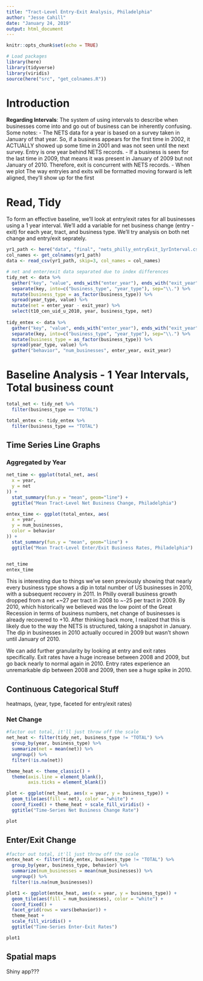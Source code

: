 ```yaml
---
title: "Tract-Level Entry-Exit Analysis, Philadelphia"
author: "Jesse Cahill"
date: "January 24, 2019"
output: html_document
---
```


```r
knitr::opts_chunk$set(echo = TRUE)
```

```r
# Load packages
library(here)
library(tidyverse)
library(viridis)
source(here("src", "get_colnames.R"))
```

# Introduction
**Regarding Intervals**:
  The system of using intervals to describe when businesses come into and go out of business can be inherently confusing.  Some notes:
  - The NETS data for a year is based on a survey taken in January of that year.  So, if a business appears for the first time in 2002, it ACTUALLY showed up some time in 2001 and was not seen until the next survey.  Entry is one year behind NETS records.
  - If a business is seen for the last time in 2009, that means it was present in January of 2009 but not January of 2010.  Therefore, exit is concurrent with NETS records. 
  - When we plot The way entryies and exits will be formatted moving forward is left aligned, they'll show up for the first

# Read, Tidy
To form an effective baseline, we'll look at entry/exit rates for all businesses using a 1 year interval. We'll add a variable for net business change (entry - exit) for each year, tract, and business type. We'll try analysis on both net change and entry/exit seprately.

```r
yr1_path <- here("data", "final", "nets_philly_entryExit_1yrInterval.csv")
col_names <- get_colnames(yr1_path)
data <- read_csv(yr1_path, skip=3, col_names = col_names)
```


```r
# net and enter/exit data separated due to index differences
tidy_net <- data %>% 
  gather("key", "value", ends_with("enter_year"), ends_with("exit_year")) %>% 
  separate(key, into=c("business_type", "year_type"), sep="\\.") %>% 
  mutate(business_type = as_factor(business_type)) %>% 
  spread(year_type, value) %>% 
  mutate(net = enter_year - exit_year) %>% 
  select(t10_cen_uid_u_2010, year, business_type, net)
  
tidy_entex <- data %>% 
  gather("key", "value", ends_with("enter_year"), ends_with("exit_year")) %>% 
  separate(key, into=c("business_type", "year_type"), sep="\\.") %>% 
  mutate(business_type = as_factor(business_type)) %>% 
  spread(year_type, value) %>% 
  gather("behavior", "num_businesses", enter_year, exit_year)

```

# Baseline Analysis - 1 Year Intervals, Total business count

```r
total_net <- tidy_net %>% 
  filter(business_type == "TOTAL")

total_entex <- tidy_entex %>% 
  filter(business_type == "TOTAL")
```


## Time Series Line Graphs

### Aggregated by Year

```r

net_time <- ggplot(total_net, aes(
  x = year,
  y = net
)) + 
  stat_summary(fun.y = "mean", geom="line") +
  ggtitle("Mean Tract-Level Net Business Change, Philadelphia")

entex_time <- ggplot(total_entex, aes(
  x = year,
  y = num_businesses,
  color = behavior
)) + 
  stat_summary(fun.y = "mean", geom="line") +
  ggtitle("Mean Tract-Level Enter/Exit Business Rates, Philadelphia")


net_time
entex_time
```

This is interesting due to things we've seen previously showing that nearly every business type shows a dip in total number of US businesses in 2010, with a subsequent recovery in 2011. In Philly overall business growth dropped from a net *+*~27 per tract in 2008 to ~*-*25 per tract in 2009.  By 2010, which historically we believed was the low point of the Great Recession in terms of business numbers, net change of businesses is already recovered to +10. After thinking back more, I realized that this is likely due to the way the NETS is structured, taking a snapshot in January.  The dip in businesses in 2010 actually occured in 2009 but wasn't shown until January of 2010.

We can add further granularity by looking at entry and exit rates specifically. Exit rates have a huge increase between 2008 and 2009, but go back nearly to normal again in 2010. Entry rates experience an unremarkable dip between 2008 and 2009, then see a huge spike in 2010.

## Continuous Categorical Stuff
heatmaps, (year, type, faceted for entry/exit rates)

### Net Change

```r
#factor out total, it'll just throw off the scale
net_heat <- filter(tidy_net, business_type != "TOTAL") %>% 
  group_by(year, business_type) %>% 
  summarize(net = mean(net)) %>% 
  ungroup() %>% 
  filter(!is.na(net))

theme_heat <- theme_classic() +
  theme(axis.line = element_blank(),
        axis.ticks = element_blank())

plot <- ggplot(net_heat, aes(x = year, y = business_type)) +
  geom_tile(aes(fill = net), color = "white") +
  coord_fixed() + theme_heat + scale_fill_viridis() +
  ggtitle("Time-Series Net Business Change Rate")

plot
```

## Enter/Exit Change

```r
#factor out total, it'll just throw off the scale
entex_heat <- filter(tidy_entex, business_type != "TOTAL") %>% 
  group_by(year, business_type, behavior) %>% 
  summarize(num_businesses = mean(num_businesses)) %>% 
  ungroup() %>% 
  filter(!is.na(num_businesses))

plot1 <- ggplot(entex_heat, aes(x = year, y = business_type)) +
  geom_tile(aes(fill = num_businesses), color = "white") +
  coord_fixed() +
  facet_grid(rows = vars(behavior)) +
  theme_heat +
  scale_fill_viridis() +
  ggtitle("Time-Series Enter-Exit Rates")

plot1
```


## Spatial maps
Shiny app???
  
